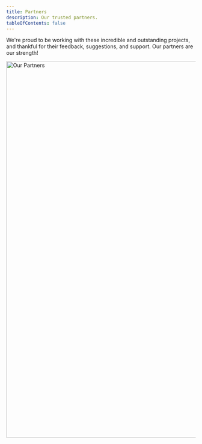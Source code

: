 ```yaml
---
title: Partners
description: Our trusted partners.
tableOfContents: false
---
```



We're proud to be working with these incredible and outstanding projects, and thankful for their feedback, suggestions, and support. Our partners are our strength!

<Image src={partners} alt="Our Partners" width="1000" height="1000" />
